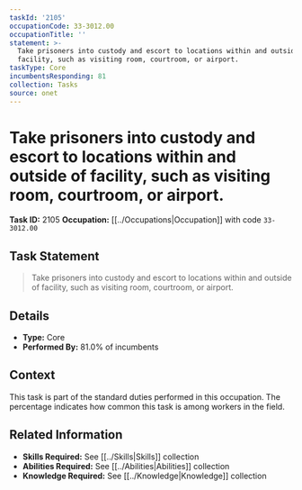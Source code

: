 ```yaml
---
taskId: '2105'
occupationCode: 33-3012.00
occupationTitle: ''
statement: >-
  Take prisoners into custody and escort to locations within and outside of
  facility, such as visiting room, courtroom, or airport.
taskType: Core
incumbentsResponding: 81
collection: Tasks
source: onet
---
```

# Take prisoners into custody and escort to locations within and outside of facility, such as visiting room, courtroom, or airport.

**Task ID:** 2105
**Occupation:** [[../Occupations|Occupation]] with code `33-3012.00`

## Task Statement

> Take prisoners into custody and escort to locations within and outside of facility, such as visiting room, courtroom, or airport.

## Details

- **Type:** Core
- **Performed By:** 81.0% of incumbents

## Context

This task is part of the standard duties performed in this occupation. The percentage indicates how common this task is among workers in the field.

## Related Information

- **Skills Required:** See [[../Skills|Skills]] collection
- **Abilities Required:** See [[../Abilities|Abilities]] collection
- **Knowledge Required:** See [[../Knowledge|Knowledge]] collection

